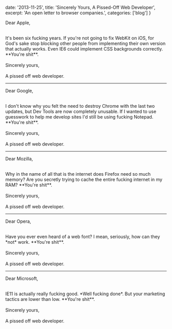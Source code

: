   date: '2013-11-25',
  title: 'Sincerely Yours, A Pissed-Off Web Developer',
  excerpt: 'An open letter to browser companies.',
  categories: ['blog']
}

Dear Apple,<br />

<br />
It's been six fucking years. If you're not going to fix WebKit on iOS, for God's
sake stop blocking other people from implementing their own version that actually
works. Even IE6 could implement CSS backgrounds correctly. **You're shit**.
<br />
<br />
Sincerely yours,
<br />
<br />A pissed off web developer.

---

Dear Google,<br />

<br />
I don't know why you felt the need to destroy Chrome with the last two updates, but
Dev Tools are now completely unusable. If I wanted to use guesswork to help me develop
sites I'd still be using fucking Notepad. **You're shit**.
<br />
<br />
Sincerely yours,
<br />
<br />A pissed off web developer.

---

Dear Mozilla,<br />

<br />
Why in the name of all that is the internet does Firefox need so much memory? Are
you secretly trying to cache the entire fucking internet in my RAM? **You're shit**.
<br />
<br />
Sincerely yours,
<br />
<br />A pissed off web developer.

---

Dear Opera,<br />

<br />
Have you ever even heard of a web font? I mean, seriously, how can they *not* work.
**You're shit**.
<br />
<br />
Sincerely yours,
<br />
<br />A pissed off web developer.

---

Dear Microsoft,<br />

<br />
IE11 is actually really fucking good. *Well fucking done*. But your marketing tactics
are lower than low. **You're shit**.
<br />
<br />
Sincerely yours,
<br />
<br />A pissed off web developer.

